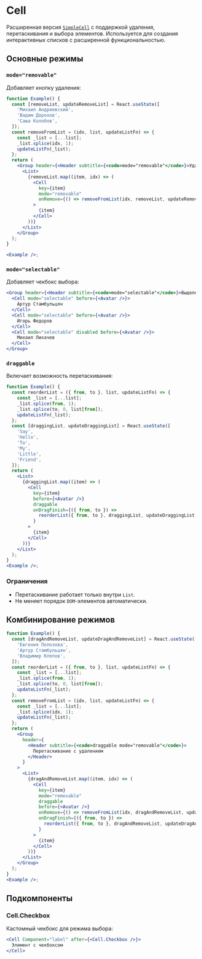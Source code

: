 <Overview>

# Cell

Расширенная версия [`SimpleCell`](#/SimpleCell) с поддержкой удаления, перетаскивания и выбора элементов.
Используется для создания интерактивных списков с расширенной функциональностью.

</Overview>

## Основные режимы

### `mode="removable"`

Добавляет кнопку удаления:

```jsx
function Example() {
  const [removeList, updateRemoveList] = React.useState([
    'Михаил Андриевский',
    'Вадим Дорохов',
    'Саша Колобов',
  ]);
  const removeFromList = (idx, list, updateListFn) => {
    const _list = [...list];
    _list.splice(idx, 1);
    updateListFn(_list);
  };
  return (
    <Group header={<Header subtitle={<code>mode="removable"</code>}>Удаление</Header>}>
      <List>
        {removeList.map((item, idx) => (
          <Cell
            key={item}
            mode="removable"
            onRemove={() => removeFromList(idx, removeList, updateRemoveList)}
          >
            {item}
          </Cell>
        ))}
      </List>
    </Group>
  );
}

<Example />;
```

### `mode="selectable"`

Добавляет чекбокс выбора:

```jsx
<Group header={<Header subtitle={<code>mode="selectable"</code>}>Выделение</Header>}>
  <Cell mode="selectable" before={<Avatar />}>
    Артур Стамбульцян
  </Cell>
  <Cell mode="selectable" before={<Avatar />}>
    Игорь Федоров
  </Cell>
  <Cell mode="selectable" disabled before={<Avatar />}>
    Михаил Лихачев
  </Cell>
</Group>
```

### `draggable`

Включает возможность перетаскивания:

```jsx
function Example() {
  const reorderList = ({ from, to }, list, updateListFn) => {
    const _list = [...list];
    _list.splice(from, 1);
    _list.splice(to, 0, list[from]);
    updateListFn(_list);
  };
  const [draggingList, updateDraggingList] = React.useState([
    'Say',
    'Hello',
    'To',
    'My',
    'Little',
    'Friend',
  ]);
  return (
    <List>
      {draggingList.map((item) => (
        <Cell
          key={item}
          before={<Avatar />}
          draggable
          onDragFinish={({ from, to }) =>
            reorderList({ from, to }, draggingList, updateDraggingList)
          }
        >
          {item}
        </Cell>
      ))}
    </List>
  );
}
<Example />;
```

### Ограничения

- Перетаскивание работает только внутри `List`.
- Не меняет порядок `DOM`-элементов автоматически.

## Комбинирование режимов

```jsx
function Example() {
  const [dragAndRemoveList, updateDragAndRemoveList] = React.useState([
    'Евгения Полозова',
    'Артур Стамбульцян',
    'Владимир Клепов',
  ]);
  const reorderList = ({ from, to }, list, updateListFn) => {
    const _list = [...list];
    _list.splice(from, 1);
    _list.splice(to, 0, list[from]);
    updateListFn(_list);
  };
  const removeFromList = (idx, list, updateListFn) => {
    const _list = [...list];
    _list.splice(idx, 1);
    updateListFn(_list);
  };
  return (
    <Group
      header={
        <Header subtitle={<code>draggable mode="removable"</code>}>
          Перетаскивание c удалением
        </Header>
      }
    >
      <List>
        {dragAndRemoveList.map((item, idx) => (
          <Cell
            key={item}
            mode="removable"
            draggable
            before={<Avatar />}
            onRemove={() => removeFromList(idx, dragAndRemoveList, updateDragAndRemoveList)}
            onDragFinish={({ from, to }) =>
              reorderList({ from, to }, dragAndRemoveList, updateDragAndRemoveList)
            }
          >
            {item}
          </Cell>
        ))}
      </List>
    </Group>
  );
}
<Example />;
```

## Подкомпоненты

### Cell.Checkbox

Кастомный чекбокс для режима выбора:

```jsx
<Cell Component="label" after={<Cell.Checkbox />}>
  Элемент с чекбоксом
</Cell>
```
